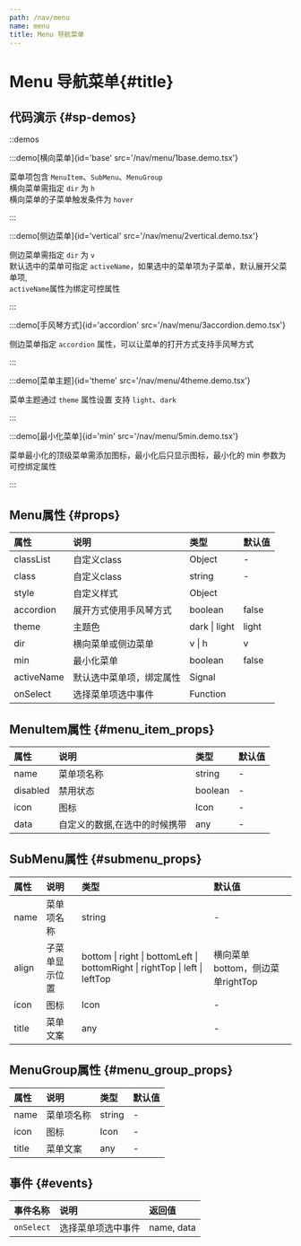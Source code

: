 ```yaml
---
path: /nav/menu
name: menu
title: Menu 导航菜单
---
```



<div class="sys-ctx-main-left">

# Menu 导航菜单\{#title\}

## 代码演示 \{#sp-demos\}

::demos

:::demo[横向菜单]{id='base' src='/nav/menu/1base.demo.tsx'}

菜单项包含 `MenuItem`、`SubMenu`、`MenuGroup`\
横向菜单需指定 `dir` 为 `h`\
横向菜单的子菜单触发条件为 `hover`

:::


:::demo[侧边菜单]{id='vertical' src='/nav/menu/2vertical.demo.tsx'}

侧边菜单需指定 `dir` 为 `v`\
默认选中的菜单可指定 `activeName`，如果选中的菜单项为子菜单，默认展开父菜单项,\
`activeName`属性为绑定可控属性

:::


:::demo[手风琴方式]{id='accordion' src='/nav/menu/3accordion.demo.tsx'}

侧边菜单指定 `accordion` 属性，可以让菜单的打开方式支持手风琴方式

:::


:::demo[菜单主题]{id='theme' src='/nav/menu/4theme.demo.tsx'}

菜单主题通过 `theme` 属性设置 支持 `light`、`dark`

:::


:::demo[最小化菜单]{id='min' src='/nav/menu/5min.demo.tsx'}

菜单最小化的顶级菜单需添加图标，最小化后只显示图标，最小化的 min 参数为可控绑定属性

:::




## Menu属性 \{#props\}

| 属性 | 说明 | 类型 | 默认值 |
| :--- | :---- | :--- | :--- |
|classList|自定义class|Object|-|
|class|自定义class|string|-|
|style|自定义样式|Object||
|accordion|展开方式使用手风琴方式|boolean|false|
|theme|主题色|dark &#124; light|light|
|dir|横向菜单或侧边菜单|v &#124; h|v|
|min|最小化菜单|boolean|false|
|activeName|默认选中菜单项，绑定属性|Signal||
|onSelect|选择菜单项选中事件|Function||

## MenuItem属性 \{#menu_item_props\}

| 属性 | 说明 | 类型 | 默认值 |
| :--- | :---- | :--- | :--- |
|name|菜单项名称|string|-|
|disabled|禁用状态|boolean|-|
|icon|图标|Icon|-|
|data|自定义的数据,在选中的时候携带|any|-|


## SubMenu属性 \{#submenu_props\}

| 属性 | 说明 | 类型 | 默认值 |
| :--- | :---- | :--- | :--- |
|name|菜单项名称|string|-|
|align|子菜单显示位置|bottom  &#124;  right  &#124;  bottomLeft  &#124;  bottomRight  &#124;  rightTop  &#124;  left  &#124;  leftTop|横向菜单bottom，侧边菜单rightTop|
|icon|图标|Icon|-|
|title|菜单文案|any|-|


## MenuGroup属性 \{#menu_group_props\}

| 属性 | 说明 | 类型 | 默认值 |
| :--- | :---- | :--- | :--- |
|name|菜单项名称|string|-|
|icon|图标|Icon|-|
|title|菜单文案|any|-|


## 事件 \{#events\}

| 事件名称 | 说明 | 返回值|
| :--- | :---- | :--- |
|`onSelect`|选择菜单项选中事件|name, data|

</div>

